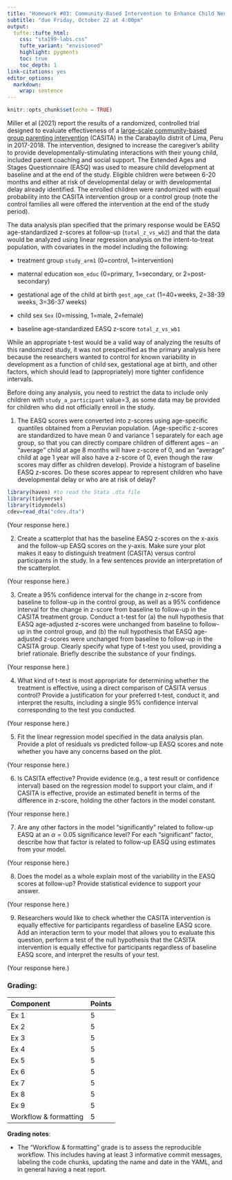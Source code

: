 ```yaml
---
title: "Homework #03: Community-Based Intervention to Enhance Child Neurodevelopment"
subtitle: "due Friday, October 22 at 4:00pm"
output: 
  tufte::tufte_html:
    css: "sta199-labs.css"
    tufte_variant: "envisioned"
    highlight: pygments
    toc: true
    toc_depth: 1
link-citations: yes
editor_options: 
  markdown: 
    wrap: sentence
---
```


```r
knitr::opts_chunk$set(echo = TRUE)
```

Miller et al (2021) report the results of a randomized, controlled trial designed to evaluate effectiveness of a [large-scale community-based group parenting intervention](https://www.pih.org/article/casita-program-helps-risk-children-excel-peru) (CASITA) in the Carabayllo distrit of Lima, Peru in 2017-2018. The intervention, designed to increase the caregiver's ability to provide developmentally-stimulating interactions with their young child, included parent coaching and social support. The Extended Ages and Stages Questionnaire (EASQ) was used to measure child development at baseline and at the end of the study. Eligible children were between 6-20 months and either at risk of developmental delay or with developmental delay already identified. The enrolled children were randomized with equal probability into the CASITA intervention group or a control group (note the control families all were offered the intervention at the end of the study period). 

The data analysis plan specified that the primary response would be EASQ age-standardized z-scores at follow-up (`total_z_vs_wb2`) and that the data would be analyzed using linear regression analysis on the intent-to-treat population, with covariates in the model including the following:

- treatment group `study_arm1` (0=control, 1=intervention)

- maternal education `mom_educ` (0=primary, 1=secondary, or 2=post-secondary) 

- gestational age of the child at birth `gest_age_cat` (1=40+weeks, 2=38-39 weeks, 3=36-37 weeks)

- child sex `Sex` (0=missing, 1=male, 2=female) 

- baseline age-standardized EASQ z-score `total_z_vs_wb1`

While an appropriate t-test would be a valid way of analyzing the results of this randomized study, it was not prespecified as the primary analysis here because the researchers wanted to control for known variability in development as a function of child sex, gestational age at birth, and other factors, which should lead to (appropriately) more tighter confidence intervals.

Before doing any analysis, you need to restrict the data to include only children with `study_a_participant` value=3, as some data may be provided for children who did not officially enroll in the study.

1. The EASQ scores were converted into z-scores using age-specific quantiles obtained from a Peruvian population. (Age-specific z-scores are standardized to have mean 0 and variance 1 separately for each age group, so that you can directly compare children of different ages -- an "average" child at age 8 months will have z-score of 0, and an "average" child at age 1 year will also have a z-score of 0, even though the raw scores may differ as children develop). Provide a histogram of baseline EASQ z-scores. Do these scores appear to represent children who have developmental delay or who are at risk of delay?  

```r
library(haven) #to read the Stata .dta file
library(tidyverse)
library(tidymodels)
cdev=read_dta("cdev.dta")

```

(Your response here.)

2. Create a scatterplot that has the baseline EASQ z-scores on the x-axis and the follow-up EASQ scores on the y-axis. Make sure your plot makes it easy to distinguish treatment (CASITA) versus control participants in the study.  In a few sentences provide an interpretation of the scatterplot.

(Your response here.)


3. Create a 95% confidence interval for the change in z-score from baseline to follow-up in the control group, as well as a 95% confidence interval for the change in z-score from baseline to follow-up in the CASITA treatment group. Conduct a t-test for (a) the null hypothesis that EASQ age-adjusted z-scores were unchanged from baseline to follow-up in the control group, and (b) the null hypothesis that EASQ age-adjusted z-scores were unchanged from baseline to follow-up in the CASITA group. Clearly specify what type of t-test you used, providing a brief rationale. Briefly describe the substance of your findings.

(Your response here.)

4. What kind of t-test is most appropriate for determining whether the treatment is effective, using a direct comparison of CASITA versus control? Provide a justification for your preferred t-test, conduct it, and interpret the results, including a single 95% confidence interval corresponding to the test you conducted.

(Your response here.) 

5. Fit the linear regression model specified in the data analysis plan.  Provide a plot of residuals vs predicted follow-up EASQ scores and note whether you have any concerns based on the plot.  


(Your response here.) 

6. Is CASITA effective?  Provide evidence (e.g., a test result or confidence interval) based on the regression model to support your claim, and if CASITA is effective, provide an estimated benefit in terms of the difference in z-score, holding the other factors in the model constant.

(Your response here.) 

7. Are any other factors in the model "significantly" related to follow-up EASQ at an $\alpha=0.05$ significance level?  For each "significant" factor, describe how that factor is related to follow-up EASQ using estimates from your model.

(Your response here.) 


8. Does the model as a whole explain most of the variability in the EASQ scores at follow-up? Provide statistical evidence to support your answer.

(Your response here.) 

9. Researchers would like to check whether the CASITA intervention is equally effective for participants regardless of baseline EASQ score. Add an interaction term to your model that allows you to evaluate this question, perform a test of the null hypothesis that the CASITA intervention is equally effective for participants regardless of baseline EASQ score, and interpret the results of your test.

(Your response here.)

### Grading:

| Component | Points |
|:----------|:-------|
| Ex 1      | 5     |
| Ex 2      | 5     |
| Ex 3      | 5     |
| Ex 4      | 5     |
| Ex 5      | 5     |
| Ex 6      | 5     |
| Ex 7      | 5     |
| Ex 8      | 5     |
| Ex 9      | 5     |
| Workflow & formatting   | 5      |

**Grading notes**:

-   The "Workflow & formatting" grade is to assess the reproducible workflow. This includes having at least 3 informative commit messages, labeling the code chunks, updating the name and date in the YAML, and in general having a neat report.
